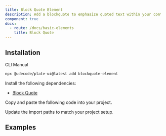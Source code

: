 ```yaml
---
title: Block Quote Element
description: Add a blockquote to emphasize quoted text within your content.
component: true
docs:
  - route: /docs/basic-elements
    title: Block Quote
---
```


## Installation

<Tabs defaultValue="cli">

<TabsList>
<TabsTrigger value="cli">CLI</TabsTrigger>
<TabsTrigger value="manual">Manual</TabsTrigger>
</TabsList>
<TabsContent value="cli">

```bash
npx @udecode/plate-ui@latest add blockquote-element
```

</TabsContent>

<TabsContent value="manual">

<Steps>

<Step>

Install the following dependencies:

- [Block Quote](/docs/basic-elements)

</Step>

<Step>

Copy and paste the following code into your project.

</Step>

<ComponentSource name="blockquote-element" />

<Step>

Update the import paths to match your project setup.

</Step>

</Steps>

</TabsContent>

</Tabs>

## Examples

<ComponentPreview name="playground-demo" id="basicnodes" />

<ComponentSource src="../../templates/plate-playground-template/src/lib/plate/plate-plugins.ts" />
